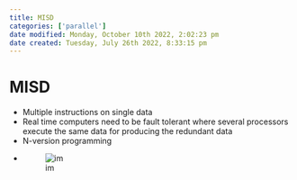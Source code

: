 ```yaml
---
title: MISD
categories: ['parallel']
date modified: Monday, October 10th 2022, 2:02:23 pm
date created: Tuesday, July 26th 2022, 8:33:15 pm
---
```


# MISD
- Multiple instructions on single data
- Real time computers need to be fault tolerant where several processors execute the same data for producing the redundant data
- N-version programming
- ![im](images/Pasted%20image%2020220506150933.png)



